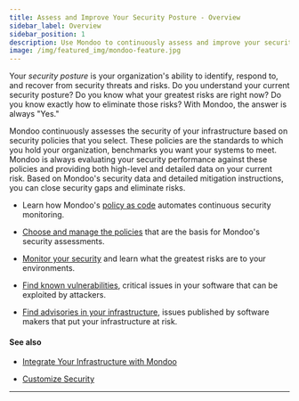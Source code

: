 ```yaml
---
title: Assess and Improve Your Security Posture - Overview
sidebar_label: Overview
sidebar_position: 1
description: Use Mondoo to continuously assess and improve your security posture.
image: /img/featured_img/mondoo-feature.jpg
---
```


Your _security posture_ is your organization's ability to identify, respond to, and recover from security threats and risks. Do you understand your current security posture? Do you know what your greatest risks are right now? Do you know exactly how to eliminate those risks? With Mondoo, the answer is always "Yes."

Mondoo continuously assesses the security of your infrastructure based on security policies that you select. These policies are the standards to which you hold your organization, benchmarks you want your systems to meet. Mondoo is always evaluating your security performance against these policies and providing both high-level and detailed data on your current risk. Based on Mondoo's security data and detailed mitigation instructions, you can close security gaps and eliminate risks.

- Learn how Mondoo's [policy as code](/platform/security/posture/pac) automates continuous security monitoring.

- [Choose and manage the policies](/platform/security/posture/policies) that are the basis for Mondoo's security assessments.

- [Monitor your security](/platform/security/posture/monitor) and learn what the greatest risks are to your environments.

- [Find known vulnerabilities](/platform/security/posture/vulnerabilities/), critical issues in your software that can be exploited by attackers.

- [Find advisories in your infrastructure](/platform/security/posture/advisories), issues published by software makers that put your infrastructure at risk.


#### See also

- [Integrate Your Infrastructure with Mondoo](/platform/infra/overview/)

- [Customize Security](/platform/security/customize/overview/)

---
